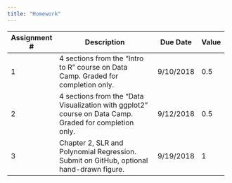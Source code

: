 ```yaml
---
title: "Homework"
---
```


+--------------+-----------------------------------------------+-----------+-------+
| Assignment # | Description                                   | Due Date  | Value |
+==============+===============================================+===========+=======+
|    1         | 4 sections from the "Intro to R" course on    | 9/10/2018 |  0.5  |
|              | Data Camp. Graded for completion only.        |           |       |
+--------------+-----------------------------------------------+-----------+-------+
|    2         | 4 sections from the                           | 9/12/2018 |  0.5  |
|              | "Data Visualization with ggplot2" course on   |           |       |
|              | Data Camp. Graded for completion only.        |           |       |
+--------------+-----------------------------------------------+-----------+-------+
|    3         | Chapter 2, SLR and Polynomial Regression.     | 9/19/2018 |  1    |
|              | Submit on GitHub, optional hand-drawn figure. |           |       |
+--------------+-----------------------------------------------+-----------+-------+
